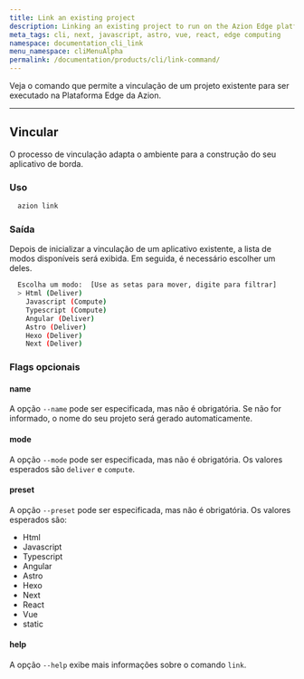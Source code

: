 ```yaml
---
title: Link an existing project
description: Linking an existing project to run on the Azion Edge platform.
meta_tags: cli, next, javascript, astro, vue, react, edge computing
namespace: documentation_cli_link
menu_namespace: cliMenuAlpha
permalink: /documentation/products/cli/link-command/
---
```


Veja o comando que permite a vinculação de um projeto existente para ser executado na Plataforma Edge da Azion.

---

## Vincular

O processo de vinculação adapta o ambiente para a construção do seu aplicativo de borda.

### Uso

```sh
  azion link
```

### Saída 

Depois de inicializar a vinculação de um aplicativo existente, a lista de modos disponíveis será exibida. Em seguida, é necessário escolher um deles.

```sh 
  Escolha um modo:  [Use as setas para mover, digite para filtrar]
  > Html (Deliver)
    Javascript (Compute)
    Typescript (Compute)
    Angular (Deliver)
    Astro (Deliver)
    Hexo (Deliver)
    Next (Deliver)
```

### Flags opcionais

#### name

A opção `--name` pode ser especificada, mas não é obrigatória. Se não for informado, o nome do seu projeto será gerado automaticamente.

#### mode

A opção `--mode` pode ser especificada, mas não é obrigatória. Os valores esperados são `deliver` e `compute`.

#### preset

A opção `--preset` pode ser especificada, mas não é obrigatória. Os valores esperados são:

- Html
- Javascript
- Typescript
- Angular
- Astro
- Hexo
- Next 
- React
- Vue
- static

#### help

A opção `--help` exibe mais informações sobre o comando `link`.

